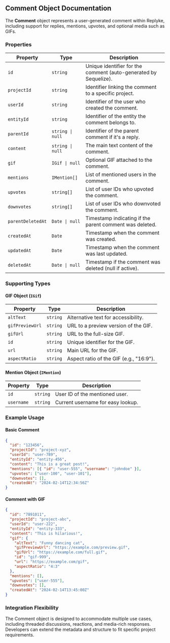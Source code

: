 ## Comment Object Documentation

The **Comment** object represents a user-generated comment within Replyke, including support for replies, mentions, upvotes, and optional media such as GIFs.

### Properties

| **Property**      | **Type**                                             | **Description**                                                   |
| ---------------- | ---------------------------------------------------- | ----------------------------------------------------------------- |
| `id`             | `string`                                | Unique identifier for the comment (auto-generated by Sequelize). |
| `projectId`      | `string`                                | Identifier linking the comment to a specific project.            |
| `userId`         | `string`                                | Identifier of the user who created the comment.                  |
| `entityId`       | `string`                                | Identifier of the entity the comment belongs to.                 |
| `parentId`       | `string \| null`                        | Identifier of the parent comment if it's a reply.                |
| `content`        | `string \| null`                                             | The main text content of the comment.                           |
| `gif`            | `IGif \| null`                                  | Optional GIF attached to the comment.                            |
| `mentions`       | `IMention[]`                                         | List of mentioned users in the comment.                         |
| `upvotes`        | `string[]`                                           | List of user IDs who upvoted the comment.                        |
| `downvotes`      | `string[]`                                           | List of user IDs who downvoted the comment.                      |
| `parentDeletedAt`| `Date \| null`                                  | Timestamp indicating if the parent comment was deleted.         |
| `createdAt`      | `Date`                                  | Timestamp when the comment was created.                         |
| `updatedAt`      | `Date`                                  | Timestamp when the comment was last updated.                    |
| `deletedAt`      | `Date \| null`                                  | Timestamp if the comment was deleted (null if active).          |

### Supporting Types

#### GIF Object (`IGif`)

| **Property**       | **Type**   | **Description**                                          |
| ------------------ | --------- | -------------------------------------------------------- |
| `altText`         | `string`  | Alternative text for accessibility.                     |
| `gifPreviewUrl`   | `string`  | URL to a preview version of the GIF.                    |
| `gifUrl`          | `string`  | URL to the full-size GIF.                               |
| `id`              | `string`  | Unique identifier for the GIF.                          |
| `url`             | `string`  | Main URL for the GIF.                                   |
| `aspectRatio`     | `string`  | Aspect ratio of the GIF (e.g., "16:9").               |

#### Mention Object (`IMention`)

| **Property** | **Type**   | **Description**                         |
| ------------ | --------- | --------------------------------------- |
| `id`        | `string`  | User ID of the mentioned user.         |
| `username`  | `string`  | Current username for easy lookup.      |

### Example Usage

#### Basic Comment
```json
{
  "id": "123456",
  "projectId": "project-xyz",
  "userId": "user-789",
  "entityId": "entity-456",
  "content": "This is a great post!",
  "mentions": [{ "id": "user-555", "username": "johndoe" }],
  "upvotes": ["user-100", "user-101"],
  "downvotes": [],
  "createdAt": "2024-02-14T12:34:56Z"
}
```

#### Comment with GIF
```json
{
  "id": "7891011",
  "projectId": "project-abc",
  "userId": "user-222",
  "entityId": "entity-333",
  "content": "This is hilarious!",
  "gif": {
    "altText": "Funny dancing cat",
    "gifPreviewUrl": "https://example.com/preview.gif",
    "gifUrl": "https://example.com/full.gif",
    "id": "gif-999",
    "url": "https://example.com/gif",
    "aspectRatio": "4:3"
  },
  "mentions": [],
  "upvotes": ["user-555"],
  "downvotes": [],
  "createdAt": "2024-02-14T13:45:00Z"
}
```

### Integration Flexibility
The Comment object is designed to accommodate multiple use cases, including threaded discussions, reactions, and media-rich responses. Developers can extend the metadata and structure to fit specific project requirements.

